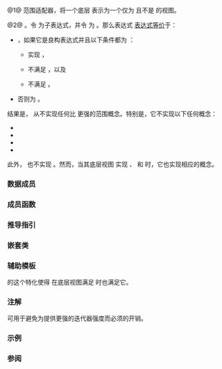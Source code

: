 {{cpp/ranges/view title|to_input}}
{{cpp/ranges/to_input_view/navbar}}
{{dcl begin}}
{{dcl header|ranges}}
{{dcl|num=1|since=c++26|1=
template&lt; ranges::input_range V &gt;
    requires ranges::view&lt;V&gt;
class to_input_view
    : public ranges::view_interface&lt;to_input_view&lt;V&gt;&gt;
}}
{{dcl|num=2|since=c++26|1=
namespace views {
    inline constexpr /* 未指明 */ to_input = /* 未指明 */;
}
}}
{{dcl h|调用签名}}
{{dcl|since=c++26|1=
template&lt; ranges::viewable_range R &gt;
    requires /* 见下文 */
constexpr ranges::view auto to_input( R&amp;&amp; r );
}}
{{dcl end}}

@1@ 范围适配器，将一个底层 {{lconcept|view}} 表示为一个仅为 {{lconcept|input_range}} 且不是 {{lconcept|common_range}} 的视图。

@2@ {{named req|RangeAdaptorObject}}。令 {{c|e}} 为子表达式，并令 {{c|T}} 为 {{c|decltype(e)}}。那么表达式 {{c|views::to_input(e)}} [[cpp/language/expressions#表达式等价|表达式等价]]于：
* {{c|views::all(e)}}，如果它是良构表达式并且以下条件都为 {{c|true}}：
** {{tt|T}} 实现 {{lconcept|input_range}}，
** {{tt|T}} 不满足 {{lconcept|common_range}}，以及
** {{tt|T}} 不满足 {{lconcept|forward_range}}。
* 否则为 {{c|to_input_view{e}&lt;!-- --&gt;}}。

结果是，{{tt|to_input_view}} 从不实现任何比 {{lconcept|input_range}} 更强的范围概念。特别是，它不实现以下任何概念：
* {{lconcept|forward_range}}
* {{lconcept|bidirectional_range}}
* {{lconcept|random_access_range}}
* {{lconcept|contiguous_range}}
此外，{{tt|to_input_view}} 也不实现 {{lconcept|common_range}}。然而，当其底层视图 {{tt|V}} 实现 {{lconcept|borrowed_range}}、{{lconcept|constant_range}} 和 {{lconcept|sized_range}} 时，它也实现相应的概念。

===数据成员===
{{dsc begin}}
{{dsc hitem|成员|描述}}
{{dsc expos mem obj|base_|id=base|private=yes|spec={{tt|V}}|底层视图}}
{{dsc end}}

===成员函数===
{{dsc begin}}
{{dsc mem ctor|{{PAGENAME}}#ctor|构造 {{tt|to_input_view}}}}
{{dsc mem fun|{{PAGENAME}}#base|title=base_fun|返回底层（适配的）视图的副本}}
{{dsc mem fun|{{PAGENAME}}#begin|title=begin|返回指向起始的迭代器}}
{{dsc mem fun|{{PAGENAME}}#end|title=end|返回指向末尾的迭代器或哨位}}
{{dsc mem fun|{{PAGENAME}}#size|title=size|返回元素数。仅当底层（适配的）范围满足 {{lconcept|sized_range}} 时才提供。}}
{{cpp/ranges/view_interface/inherit|embedded=yes|size=yes}}
{{dsc end}}

{{anchor|ctor}}
{{member|{{small|std::ranges::to_input_view::}}to_input_view|
{{dcl begin}}
{{dcl|num=1|since=c++26|1=
to_input_view() requires std::default_initializable&lt;V&gt; = default;
}}
{{dcl|num=2|since=c++26|
constexpr explicit to_input_view( V base );
}}
{{dcl end}}

@1@ 以默认成员初始化器（{{c|1== V()}}）值初始化 {{tti|base_}}。
@2@ 以 {{c|std::move(base)}} 初始化 {{tti|base_}}。

===参数===
{{par begin}}
{{par|base|一个视图}}
{{par end}}
}}

{{anchor|base_fun}}
{{member|{{small|std::ranges::to_input_view::}}base|
{{dcl begin}}
{{dcl|num=1|since=c++26|
constexpr V base() const&amp; requires std::copy_constructible&lt;V&gt;;
}}
{{dcl|num=2|since=c++26|
constexpr V base() &amp;&amp;;
}}
{{dcl end}}
@1@ 从底层视图复制构造结果。等价于 {{c|return base_;}}。
@2@ 从底层视图移动构造结果。等价于 {{c|return std::move(base_);}}。
}}

{{anchor|begin}}
{{member|{{small|std::ranges::to_input_view::}}begin|
{{dcl begin}}
{{dcl|num=1|since=c++26|
constexpr auto begin() requires (!__simple_view&lt;V&gt;);
}}
{{dcl|num=2|since=c++26|
constexpr auto begin() const requires ranges::range&lt;const V&gt;;
}}
{{dcl end}}
@1@ 等价于 {{c|return /*iterator*/&lt;false&gt;(ranges::begin(base_));}}
@2@ 等价于 {{c|return /*iterator*/&lt;true&gt;(ranges::begin(base_));}}
}}

{{anchor|end}}
{{member|{{small|std::ranges::to_input_view::}}end|
{{dcl begin}}
{{dcl|num=1|since=c++26|
constexpr auto end() requires (!__simple_view&lt;V&gt;);
}}
{{dcl|num=2|since=c++26|
constexpr auto end() const requires ranges::range&lt;const V&gt;;
}}
{{dcl end}}
@1,2@ 等价于 {{c|return ranges::end(base_);}}
}}

{{anchor|size}}
{{member|{{small|std::ranges::to_input_view::}}size|
{{dcl begin}}
{{dcl|num=1|since=c++26|
constexpr auto size() requires ranges::sized_range&lt;V&gt;;
}}
{{dcl|num=2|since=c++26|
constexpr auto size() const requires ranges::sized_range&lt;const V&gt;;
}}
{{dcl end}}
@1,2@ 等价于 {{c|return ranges::size(base_);}}
}}

===推导指引===
{{ddcl|since=c++26|
template&lt; class R &gt;
to_input_view( R&amp;&amp; ) -&gt; to_input_view&lt;views::all_t&lt;R&gt;&gt;;
}}

===嵌套类===
{{dsc begin}}
{{dsc expos mem tclass|cpp/ranges/to_input_view/iterator|the iterator type}}
{{dsc end}}

===辅助模板===
{{ddcl|since=c++26|1=
template&lt; class T &gt;
constexpr bool enable_borrowed_range&lt;std::ranges::to_input_view&lt;T&gt;&gt; =
    ranges::enable_borrowed_range&lt;T&gt;;
}}
{{c/core|std::ranges::enable_borrowed_range}} 的这个特化使得 {{tt|to_input_view}} 在底层视图满足 {{lconcept|borrowed_range}} 时也满足它。

===注解===
{{tt|to_input_view}} 可用于避免为提供更强的迭代器强度而必须的开销。

{{ftm begin}}
{{ftm|__cpp_lib_ranges_to_input|value=202502L|std=C++26|{{tt|std::ranges::to_input_view}}}}
{{ftm end}}

===示例===
{{example}}

===参阅===
{{dsc begin}}
{{dsc inc|cpp/ranges/dsc input_range}}
{{dsc inc|cpp/ranges/dsc common_view}}
{{dsc end}}

{{langlinks|en|es|ja|ru}}